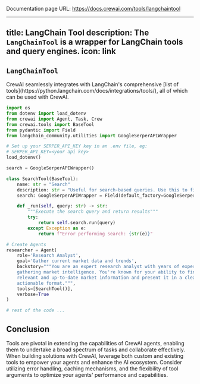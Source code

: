 Documentation page URL: https://docs.crewai.com/tools/langchaintool

---
title: LangChain Tool
description: The `LangChainTool` is a wrapper for LangChain tools and query engines.
icon: link
---

## `LangChainTool`

<Info>
    CrewAI seamlessly integrates with LangChain's comprehensive [list of tools](https://python.langchain.com/docs/integrations/tools/), all of which can be used with CrewAI.
</Info>

```python Code
import os
from dotenv import load_dotenv
from crewai import Agent, Task, Crew
from crewai.tools import BaseTool
from pydantic import Field
from langchain_community.utilities import GoogleSerperAPIWrapper

# Set up your SERPER_API_KEY key in an .env file, eg:
# SERPER_API_KEY=<your api key>
load_dotenv()

search = GoogleSerperAPIWrapper()

class SearchTool(BaseTool):
    name: str = "Search"
    description: str = "Useful for search-based queries. Use this to find current information about markets, companies, and trends."
    search: GoogleSerperAPIWrapper = Field(default_factory=GoogleSerperAPIWrapper)

    def _run(self, query: str) -> str:
        """Execute the search query and return results"""
        try:
            return self.search.run(query)
        except Exception as e:
            return f"Error performing search: {str(e)}"

# Create Agents
researcher = Agent(
    role='Research Analyst',
    goal='Gather current market data and trends',
    backstory="""You are an expert research analyst with years of experience in
    gathering market intelligence. You're known for your ability to find
    relevant and up-to-date market information and present it in a clear,
    actionable format.""",
    tools=[SearchTool()],
    verbose=True
)

# rest of the code ...
```

## Conclusion

Tools are pivotal in extending the capabilities of CrewAI agents, enabling them to undertake a broad spectrum of tasks and collaborate effectively.
When building solutions with CrewAI, leverage both custom and existing tools to empower your agents and enhance the AI ecosystem. Consider utilizing error handling, caching mechanisms,
and the flexibility of tool arguments to optimize your agents' performance and capabilities.
